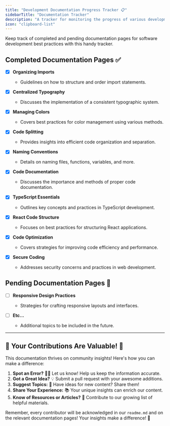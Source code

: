 ```yaml
---
title: "Development Documentation Progress Tracker 📋"
sidebarTitle: "Documentation Tracker"
description: "A tracker for monitoring the progress of various development documentation pages."
icon: "clipboard-list"
---
```


Keep track of completed and pending documentation pages for software development best practices with this handy tracker.

## Completed Documentation Pages ✅

- [x] **Organizing Imports**
  - Guidelines on how to structure and order import statements.

- [x] **Centralized Typography**
  - Discusses the implementation of a consistent typographic system.

- [x] **Managing Colors**
  - Covers best practices for color management using various methods.

- [x] **Code Splitting**
  - Provides insights into efficient code organization and separation.

- [x] **Naming Conventions**
  - Details on naming files, functions, variables, and more.

- [x] **Code Documentation**
  - Discusses the importance and methods of proper code documentation.

- [x] **TypeScript Essentials**
  - Outlines key concepts and practices in TypeScript development.

- [x] **React Code Structure**
  - Focuses on best practices for structuring React applications.

- [x] **Code Optimization**
  - Covers strategies for improving code efficiency and performance.

- [x] **Secure Coding**
  - Addresses security concerns and practices in web development.

## Pending Documentation Pages 📝

- [ ] **Responsive Design Practices**
  - Strategies for crafting responsive layouts and interfaces.

- [ ] **Etc...**
  - Additional topics to be included in the future.


---

## 🌟 Your Contributions Are Valuable! 🌟

This documentation thrives on community insights! Here's how you can make a difference:

1. **Spot an Error?** 🕵️‍♂️ Let us know! Help us keep the information accurate.
2. **Got a Great Idea?** 💡 Submit a pull request with your awesome additions.
3. **Suggest Topics:** 🌿 Have ideas for new content? Share them!
4. **Share Your Experience:** 📚 Your unique insights can enrich our content.
5. **Know of Resources or Articles?** 📖 Contribute to our growing list of helpful materials.

Remember, every contributor will be acknowledged in our `readme.md` and on the relevant documentation pages! Your insights make a difference! 🙌